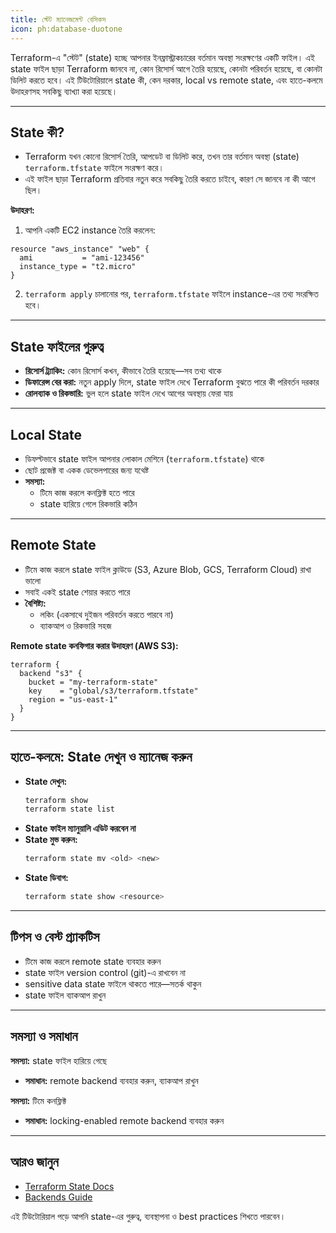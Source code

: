 ```yaml
---
title: স্টেট ম্যানেজমেন্ট বেসিকস
icon: ph:database-duotone
---
```


Terraform-এ "স্টেট" (state) হচ্ছে আপনার ইনফ্রাস্ট্রাকচারের বর্তমান অবস্থা সংরক্ষণের একটি ফাইল। এই state ফাইল ছাড়া Terraform জানবে না, কোন রিসোর্স আগে তৈরি হয়েছে, কোনটা পরিবর্তন হয়েছে, বা কোনটা ডিলিট করতে হবে। এই টিউটোরিয়ালে state কী, কেন দরকার, local vs remote state, এবং হাতে-কলমে উদাহরণসহ সবকিছু ব্যাখ্যা করা হয়েছে।

---

## State কী?

- Terraform যখন কোনো রিসোর্স তৈরি, আপডেট বা ডিলিট করে, তখন তার বর্তমান অবস্থা (state) `terraform.tfstate` ফাইলে সংরক্ষণ করে।
- এই ফাইল ছাড়া Terraform প্রতিবার নতুন করে সবকিছু তৈরি করতে চাইবে, কারণ সে জানবে না কী আগে ছিল।

**উদাহরণ:**

1. আপনি একটি EC2 instance তৈরি করলেন:
```hcl
resource "aws_instance" "web" {
  ami           = "ami-123456"
  instance_type = "t2.micro"
}
```
2. `terraform apply` চালানোর পর, `terraform.tfstate` ফাইলে instance-এর তথ্য সংরক্ষিত হবে।

---

## State ফাইলের গুরুত্ব

- **রিসোর্স ট্র্যাকিং:** কোন রিসোর্স কখন, কীভাবে তৈরি হয়েছে—সব তথ্য থাকে
- **ডিফারেন্স বের করা:** নতুন apply দিলে, state ফাইল দেখে Terraform বুঝতে পারে কী পরিবর্তন দরকার
- **রোলব্যাক ও রিকভারি:** ভুল হলে state ফাইল দেখে আগের অবস্থায় ফেরা যায়

---

## Local State

- ডিফল্টভাবে state ফাইল আপনার লোকাল মেশিনে (`terraform.tfstate`) থাকে
- ছোট প্রজেক্ট বা একক ডেভেলপারের জন্য যথেষ্ট
- **সমস্যা:**
  - টিমে কাজ করলে কনফ্লিক্ট হতে পারে
  - state হারিয়ে গেলে রিকভারি কঠিন

---

## Remote State

- টিমে কাজ করলে state ফাইল ক্লাউডে (S3, Azure Blob, GCS, Terraform Cloud) রাখা ভালো
- সবাই একই state শেয়ার করতে পারে
- **বৈশিষ্ট্য:**
  - লকিং (একসাথে দুইজন পরিবর্তন করতে পারবে না)
  - ব্যাকআপ ও রিকভারি সহজ

**Remote state কনফিগার করার উদাহরণ (AWS S3):**
```hcl
terraform {
  backend "s3" {
    bucket = "my-terraform-state"
    key    = "global/s3/terraform.tfstate"
    region = "us-east-1"
  }
}
```

---

## হাতে-কলমে: State দেখুন ও ম্যানেজ করুন

- **State দেখুন:**
  ```sh
  terraform show
  terraform state list
  ```
- **State ফাইল ম্যানুয়ালি এডিট করবেন না**
- **State মুভ করুন:**
  ```sh
  terraform state mv <old> <new>
  ```
- **State ডিবাগ:**
  ```sh
  terraform state show <resource>
  ```

---

## টিপস ও বেস্ট প্র্যাকটিস

- টিমে কাজ করলে remote state ব্যবহার করুন
- state ফাইল version control (git)-এ রাখবেন না
- sensitive data state ফাইলে থাকতে পারে—সতর্ক থাকুন
- state ফাইল ব্যাকআপ রাখুন

---

## সমস্যা ও সমাধান

**সমস্যা:** state ফাইল হারিয়ে গেছে
- **সমাধান:** remote backend ব্যবহার করুন, ব্যাকআপ রাখুন

**সমস্যা:** টিমে কনফ্লিক্ট
- **সমাধান:** locking-enabled remote backend ব্যবহার করুন

---

## আরও জানুন
- [Terraform State Docs](https://developer.hashicorp.com/terraform/language/state)
- [Backends Guide](https://developer.hashicorp.com/terraform/language/settings/backends/configuration)

এই টিউটোরিয়াল পড়ে আপনি state-এর গুরুত্ব, ব্যবস্থাপনা ও best practices শিখতে পারবেন।
